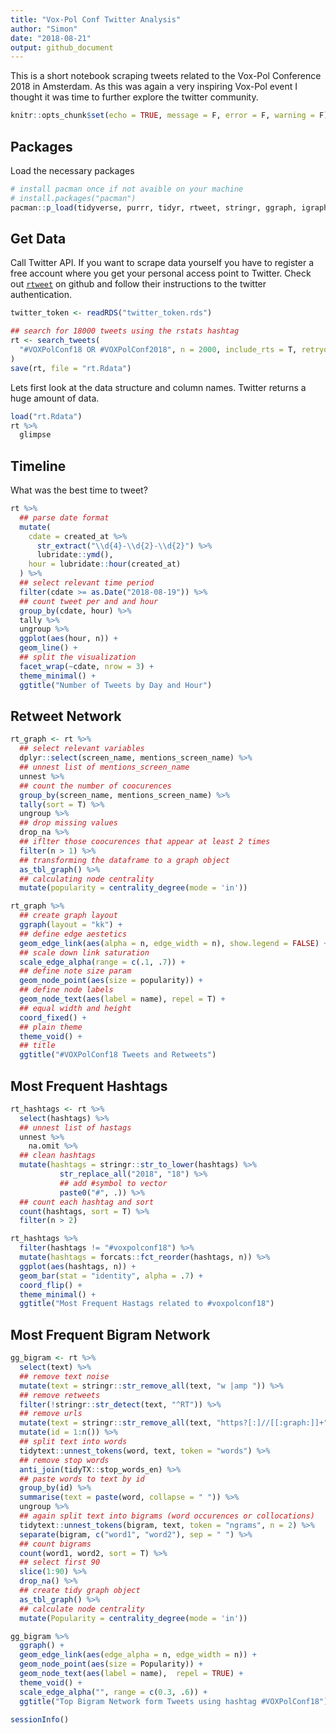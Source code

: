 ```yaml
---
title: "Vox-Pol Conf Twitter Analysis"
author: "Simon"
date: "2018-08-21"
output: github_document
---
```


This is a short notebook scraping tweets related to the Vox-Pol Conference 2018 in Amsterdam. As this was again a very inspiring Vox-Pol event I thought it was time to further explore the twitter community. 

```r
knitr::opts_chunk$set(echo = TRUE, message = F, error = F, warning = F)
```


## Packages

Load the necessary packages

```r
# install pacman once if not avaible on your machine
# install.packages("pacman")
pacman::p_load(tidyverse, purrr, tidyr, rtweet, stringr, ggraph, igraph, tidygraph, forcats)
```


## Get Data

Call Twitter API. If you want to scrape data yourself you have to register a free account where you get your personal access point to Twitter. Check out [`rtweet`](https://github.com/mkearney/rtweet/) on github and follow their instructions to the twitter authentication. 

```r
twitter_token <- readRDS("twitter_token.rds")

## search for 18000 tweets using the rstats hashtag
rt <- search_tweets(
  "#VOXPolConf18 OR #VOXPolConf2018", n = 2000, include_rts = T, retryonratelimit = T
)
save(rt, file = "rt.Rdata")
```

Lets first look at the data structure and column names. Twitter returns a huge amount of data.

```r
load("rt.Rdata")
rt %>% 
  glimpse
```


## Timeline

What was the best time to tweet?

```r
rt %>%
  ## parse date format
  mutate(
    cdate = created_at %>% 
      str_extract("\\d{4}-\\d{2}-\\d{2}") %>% 
      lubridate::ymd(),
    hour = lubridate::hour(created_at)
  ) %>%
  ## select relevant time period
  filter(cdate >= as.Date("2018-08-19")) %>% 
  ## count tweet per and and hour
  group_by(cdate, hour) %>%
  tally %>%
  ungroup %>%
  ggplot(aes(hour, n)) +
  geom_line() +
  ## split the visualization 
  facet_wrap(~cdate, nrow = 3) +
  theme_minimal() +
  ggtitle("Number of Tweets by Day and Hour")
```


## Retweet Network

```r
rt_graph <- rt %>% 
  ## select relevant variables
  dplyr::select(screen_name, mentions_screen_name) %>% 
  ## unnest list of mentions_screen_name
  unnest %>% 
  ## count the number of coocurences
  group_by(screen_name, mentions_screen_name) %>% 
  tally(sort = T) %>%
  ungroup %>% 
  ## drop missing values
  drop_na %>% 
  ## iflter those coocurences that appear at least 2 times
  filter(n > 1) %>% 
  ## transforming the dataframe to a graph object
  as_tbl_graph() %>% 
  ## calculating node centrality
  mutate(popularity = centrality_degree(mode = 'in'))

rt_graph %>% 
  ## create graph layout
  ggraph(layout = "kk") + 
  ## define edge aestetics
  geom_edge_link(aes(alpha = n, edge_width = n), show.legend = FALSE) + 
  ## scale down link saturation
  scale_edge_alpha(range = c(.1, .7)) +
  ## define note size param
  geom_node_point(aes(size = popularity)) +
  ## define node labels
  geom_node_text(aes(label = name), repel = T) +
  ## equal width and height
  coord_fixed() +
  ## plain theme
  theme_void() +
  ## title
  ggtitle("#VOXPolConf18 Tweets and Retweets")
```


## Most Frequent Hashtags

```r
rt_hashtags <- rt %>% 
  select(hashtags) %>% 
  ## unnest list of hastags
  unnest %>% 
    na.omit %>% 
  ## clean hashtags
  mutate(hashtags = stringr::str_to_lower(hashtags) %>% 
           str_replace_all("2018", "18") %>% 
           ## add #symbol to vector
           paste0("#", .)) %>% 
  ## count each hashtag and sort
  count(hashtags, sort = T) %>% 
  filter(n > 2)

rt_hashtags %>% 
  filter(hashtags != "#voxpolconf18") %>%
  mutate(hashtags = forcats::fct_reorder(hashtags, n)) %>% 
  ggplot(aes(hashtags, n)) +
  geom_bar(stat = "identity", alpha = .7) +
  coord_flip() +
  theme_minimal() +
  ggtitle("Most Frequent Hastags related to #voxpolconf18")
```

## Most Frequent Bigram Network

```r
gg_bigram <- rt %>%
  select(text) %>% 
  ## remove text noise
  mutate(text = stringr::str_remove_all(text, "w |amp ")) %>% 
  ## remove retweets
  filter(!stringr::str_detect(text, "^RT")) %>% 
  ## remove urls
  mutate(text = stringr::str_remove_all(text, "https?[:]//[[:graph:]]+")) %>% 
  mutate(id = 1:n()) %>% 
  ## split text into words
  tidytext::unnest_tokens(word, text, token = "words") %>% 
  ## remove stop words
  anti_join(tidyTX::stop_words_en) %>% 
  ## paste words to text by id
  group_by(id) %>% 
  summarise(text = paste(word, collapse = " ")) %>% 
  ungroup %>% 
  ## again split text into bigrams (word occurences or collocations)
  tidytext::unnest_tokens(bigram, text, token = "ngrams", n = 2) %>% 
  separate(bigram, c("word1", "word2"), sep = " ") %>% 
  ## count bigrams
  count(word1, word2, sort = T) %>% 
  ## select first 90
  slice(1:90) %>% 
  drop_na() %>%
  ## create tidy graph object
  as_tbl_graph() %>% 
  ## calculate node centrality
  mutate(Popularity = centrality_degree(mode = 'in'))
```


```r
gg_bigram %>% 
  ggraph() +
  geom_edge_link(aes(edge_alpha = n, edge_width = n)) +
  geom_node_point(aes(size = Popularity)) + 
  geom_node_text(aes(label = name),  repel = TRUE) +
  theme_void() +
  scale_edge_alpha("", range = c(0.3, .6)) +
  ggtitle("Top Bigram Network form Tweets using hashtag #VOXPolConf18")
```


```r
sessionInfo()
```



